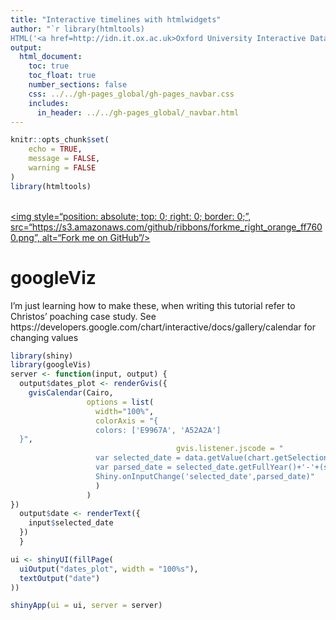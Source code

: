 ```yaml
---
title: "Interactive timelines with htmlwidgets"
author: "`r library(htmltools)
HTML('<a href=http://idn.it.ox.ac.uk>Oxford University Interactive Data Network</a>')`"
output: 
  html_document:
    toc: true
    toc_float: true
    number_sections: false
    css: ../../gh-pages_global/gh-pages_navbar.css
    includes:
      in_header: ../../gh-pages_global/_navbar.html
---
```

```r
knitr::opts_chunk$set(
	echo = TRUE,
	message = FALSE,
	warning = FALSE
)
library(htmltools)
```

<a href="https://github.com/martinjhnhadley/OxfordIDN_htmlwidgets/tree/gh-pages/timelines" target="blank">  
<img style="position: absolute; top: 0; right: 0; border: 0;",
             src="https://s3.amazonaws.com/github/ribbons/forkme_right_orange_ff7600.png",
             alt="Fork me on GitHub"/>
</a>

# googleViz

I'm just learning how to make these, when writing this tutorial refer to Christos' poaching case study. See https://developers.google.com/chart/interactive/docs/gallery/calendar for changing values 

```r
library(shiny)
library(googleVis)
server <- function(input, output) {
  output$dates_plot <- renderGvis({
    gvisCalendar(Cairo,
                 options = list(
                   width="100%",
                   colorAxis = "{
                   colors: ['E9967A', 'A52A2A']
  }",
                                     gvis.listener.jscode = "
                   var selected_date = data.getValue(chart.getSelection()[0].row,0);
                   var parsed_date = selected_date.getFullYear()+'-'+(selected_date.getMonth()+1)+'-'+selected_date.getDate();
                   Shiny.onInputChange('selected_date',parsed_date)"
                   )
                 )
})
  output$date <- renderText({
    input$selected_date
  })
  }

ui <- shinyUI(fillPage( 
  uiOutput("dates_plot", width = "100%s"),
  textOutput("date")
))

shinyApp(ui = ui, server = server)
```

